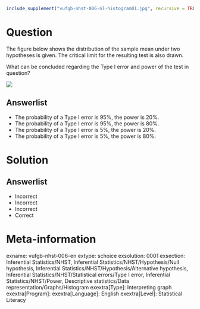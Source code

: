 ```r
include_supplement("vufgb-nhst-006-nl-histogram01.jpg", recursive = TRUE)
```

Question
========
  
The figure below shows the distribution of the sample mean under two hypotheses is given. The critical limit for the resulting test is also drawn.

What can be concluded regarding the Type I error and power of the test in question?  

![](vufgb-nhst-006-nl-histogram01.jpg)
  
Answerlist
----------
* The probability of a Type I error is 95%, the power is 20%.
* The probability of a Type I error is 95%, the power is 80%.
* The probability of a Type I error is 5%, the power is 20%.
* The probability of a Type I error is 5%, the power is 80%.

Solution
========

Answerlist
----------
* Incorrect
* Incorrect
* Incorrect
* Correct

Meta-information
================
exname: vufgb-nhst-006-en
extype: schoice
exsolution: 0001
exsection: Inferential Statistics/NHST, Inferential Statistics/NHST/Hypothesis/Null hypothesis, Inferential Statistics/NHST/Hypothesis/Alternative hypothesis, Inferential Statistics/NHST/Statistical errors/Type I error, Inferential Statistics/NHST/Power, Descriptive statistics/Data representation/Graphs/Histogram
exextra[Type]: Interpreting graph
exextra[Program]: 
exextra[Language]: English
exextra[Level]: Statistical Literacy
